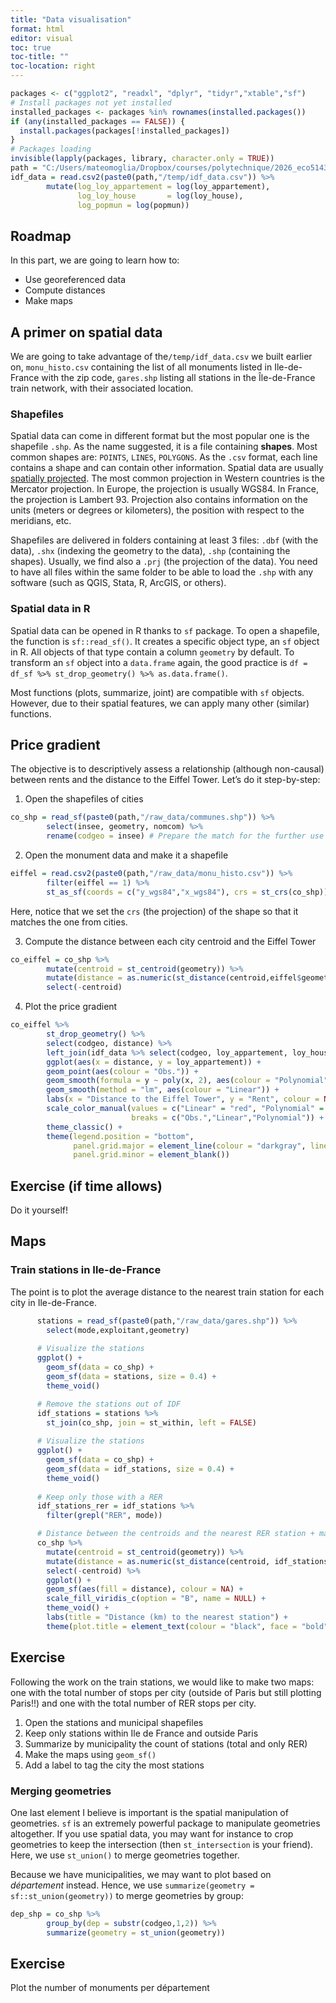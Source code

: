 ```yaml
---
title: "Data visualisation"
format: html
editor: visual
toc: true
toc-title: ""
toc-location: right
---
```


```r
packages <- c("ggplot2", "readxl", "dplyr", "tidyr","xtable","sf")
# Install packages not yet installed
installed_packages <- packages %in% rownames(installed.packages())
if (any(installed_packages == FALSE)) {
  install.packages(packages[!installed_packages])
}
# Packages loading
invisible(lapply(packages, library, character.only = TRUE))
path = "C:/Users/mateomoglia/Dropbox/courses/polytechnique/2026_eco51432ep"
idf_data = read.csv2(paste0(path,"/temp/idf_data.csv")) %>%
        mutate(log_loy_appartement = log(loy_appartement),
               log_loy_house       = log(loy_house),
               log_popmun = log(popmun))
```

## Roadmap

In this part, we are going to learn how to:

-   Use georeferenced data
-   Compute distances
-   Make maps

## A primer on spatial data

We are going to take advantage of the`/temp/idf_data.csv` we built earlier on, `monu_histo.csv` containing the list of all monuments listed in Ile-de-France with the zip code, `gares.shp` listing all stations in the Île-de-France train network, with their associated location.

### Shapefiles 

Spatial data can come in different format but the most popular one is the shapefile `.shp`. As the name suggested, it is a file containing **shapes**. Most common shapes are: `POINTS`, `LINES`, `POLYGONS`. As the `.csv` format, each line contains a shape and can contain other information. Spatial data are usually [spatially projected](https://en.wikipedia.org/wiki/Well-known_text_representation_of_coordinate_reference_systems). The most common projection in Western countries is the Mercator projection. In Europe, the projection is usually WGS84. In France, the projection is Lambert 93. Projection also contains information on the units (meters or degrees or kilometers), the position with respect to the meridians, etc. 

Shapefiles are delivered in folders containing at least 3 files: `.dbf` (with the data), `.shx` (indexing the geometry to the data), `.shp` (containing the shapes). Usually, we find also a `.prj` (the projection of the data). You need to have all files within the same folder to be able to load the `.shp` with any software (such as QGIS, Stata, R, ArcGIS, or others). 

### Spatial data in R

Spatial data can be opened in R thanks to `sf` package. To open a shapefile, the function is `sf::read_sf()`. It creates a specific object type, an `sf` object in R. All objects of that type contain a column `geometry` by default. To transform an `sf` object into a `data.frame` again, the good practice is `df = df_sf %>% st_drop_geometry() %>% as.data.frame()`. 

Most functions (plots, summarize, joint) are compatible with `sf` objects. However, due to their spatial features, we can apply many other (similar) functions. 

## Price gradient

The objective is to descriptively assess a relationship (although non-causal) between rents and the distance to the Eiffel Tower. Let's do it step-by-step:

1.  Open the shapefiles of cities 

```r
co_shp = read_sf(paste0(path,"/raw_data/communes.shp")) %>%
        select(insee, geometry, nomcom) %>%
        rename(codgeo = insee) # Prepare the match for the further use
```

2.  Open the monument data and make it a shapefile

```r
eiffel = read.csv2(paste0(path,"/raw_data/monu_histo.csv")) %>%
        filter(eiffel == 1) %>%
        st_as_sf(coords = c("y_wgs84","x_wgs84"), crs = st_crs(co_shp))
```

Here, notice that we set the `crs` (the projection) of the shape so that it matches the one from cities. 

3.  Compute the distance between each city centroid and the Eiffel Tower
```r
co_eiffel = co_shp %>%
        mutate(centroid = st_centroid(geometry)) %>%
        mutate(distance = as.numeric(st_distance(centroid,eiffel$geometry[1]))/1000) %>%
        select(-centroid) 
```

4.  Plot the price gradient
```r
co_eiffel %>%
        st_drop_geometry() %>%
        select(codgeo, distance) %>%
        left_join(idf_data %>% select(codgeo, loy_appartement, loy_house)) %>%
        ggplot(aes(x = distance, y = loy_appartement)) +
        geom_point(aes(colour = "Obs.")) +
        geom_smooth(formula = y ~ poly(x, 2), aes(colour = "Polynomial")) +
        geom_smooth(method = "lm", aes(colour = "Linear")) +
        labs(x = "Distance to the Eiffel Tower", y = "Rent", colour = NULL) +
        scale_color_manual(values = c("Linear" = "red", "Polynomial" = "blue", "Obs." = "black"),
                           breaks = c("Obs.","Linear","Polynomial")) +
        theme_classic() +
        theme(legend.position = "bottom",
              panel.grid.major = element_line(colour = "darkgray", linetype = "dashed"),
              panel.grid.minor = element_blank())
```

:::callout-tip
## Exercise (if time allows)

Do it yourself!
:::

## Maps

### Train stations in Ile-de-France

The point is to plot the average distance to the nearest train station for each city in Ile-de-France.

```r
      stations = read_sf(paste0(path,"/raw_data/gares.shp")) %>%
        select(mode,exploitant,geometry)
      
      # Visualize the stations
      ggplot() +
        geom_sf(data = co_shp) +
        geom_sf(data = stations, size = 0.4) +
        theme_void()

      # Remove the stations out of IDF
      idf_stations = stations %>%
        st_join(co_shp, join = st_within, left = FALSE)
      
      # Visualize the stations
      ggplot() +
        geom_sf(data = co_shp) +
        geom_sf(data = idf_stations, size = 0.4) +
        theme_void()
      
      # Keep only those with a RER 
      idf_stations_rer = idf_stations %>%
        filter(grepl("RER", mode))

      # Distance between the centroids and the nearest RER station + map
      co_shp %>%
        mutate(centroid = st_centroid(geometry)) %>%
        mutate(distance = as.numeric(st_distance(centroid, idf_stations_rer) %>% apply(1, min))/1000) %>%
        select(-centroid) %>%
        ggplot() +
        geom_sf(aes(fill = distance), colour = NA) +
        scale_fill_viridis_c(option = "B", name = NULL) +
        theme_void() +
        labs(title = "Distance (km) to the nearest station") +
        theme(plot.title = element_text(colour = "black", face = "bold", hjust = 0.5, size = 14))
```

:::callout-tip
## Exercise 

Following the work on the train stations, we would like to make two maps: one with the total number of stops per city (outside of Paris but still plotting Paris!!) and one with the total number of RER stops per city.

1.  Open the stations and municipal shapefiles
2.  Keep only stations within Ile de France and outside Paris
3.  Summarize by municipality the count of stations (total and only RER)
4.  Make the maps using `geom_sf()`
5.  Add a label to tag the city the most stations

:::

### Merging geometries

One last element I believe is important is the spatial manipulation of geometries. `sf` is an extremely powerful package to manipulate geometries altogether. If you use spatial data, you may want for instance to crop geometries to keep the intersection (then `st_intersection` is your friend). Here, we use `st_union()` to merge geometries together. 

Because we have municipalities, we may want to plot based on _département_ instead. Hence, we use `summarize(geometry = sf::st_union(geometry))` to merge geometries by group:

```r
dep_shp = co_shp %>%
        group_by(dep = substr(codgeo,1,2)) %>%
        summarize(geometry = st_union(geometry))
```

:::callout-tip
## Exercise

Plot the number of monuments per département
:::